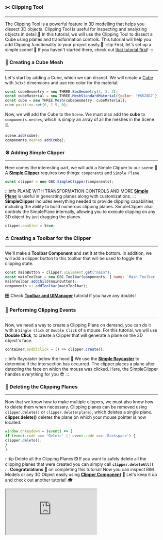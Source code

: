 ### ✂️ Clipping Tool
---
The Clipping Tool is a powerful feature in 3D modelling that helps you dissect 3D objects.
Clipping Tool is useful for inspecting and analyzing objects in detail.💪
In this tutorial, we will use the Clipping Tool to dissect a Cube using planes and transformation controls.
This tutorial will help you add Clipping functionality to your project easily.🚀
:::tip First, let's set up a simple scene!
👀 If you haven't started there, check out [that tutorial first](SimpleScene.mdx)!
:::
### 🎲 Creating a Cube Mesh
---
Let's start by adding a Cube, which we can dissect.
We will create a [Cube](https://threejs.org/docs/index.html?q=box#api/en/geometries/BoxGeometry)
with `3x3x3` dimensions and use red color for the material.

```js
const cubeGeometry = new THREE.BoxGeometry(3, 3, 3);
const cubeMaterial = new THREE.MeshStandardMaterial({color: '#6528D7'});
const cube = new THREE.Mesh(cubeGeometry, cubeMaterial);
cube.position.set(0, 1.5, 0);
```
Now, we will add the Cube to the `Scene`. We must also add the **cube** to `components.meshes`,
which is simply an array of all the meshes in the Scene 🗄️.

```js
scene.add(cube);
components.meshes.add(cube);
```
### ⚙️ Adding Simple Clipper
---
Here comes the interesting part, we will add a Simple Clipper to our scene 🥁
A **[Simple Clipper](../api/classes/components.SimpleClipper)** requires two things: `components` and `Simple Plane`

```js
const clipper = new OBC.SimpleClipper(components);
```
:::info PLANE WITH TRANSFORMATION CONTROLS AND MORE
**[Simple Plane](../api/classes/components.SimplePlane)** is useful in generating planes along with
customizations.
:::
**SimpleClipper** includes everything needed to provide clipping capabilities,
including the ability to build numerous clipping planes.
SimpleClipper also controls the SimplePlane internally,
allowing you to execute clipping on any 3D object by just dragging the planes.

```js
clipper.enabled = true;
```
### ⏏️ Creating a Toolbar for the Clipper
---
We'll make a **Toolbar Component** and set it at the bottom.
In addition, we will add a clipper button to this toolbar that will be used to toggle the clipping state.

```js
const mainButton = clipper.uiElement.get("main");
const mainToolbar = new OBC.Toolbar(components, { name: 'Main Toolbar', position: 'bottom' });
mainToolbar.addChild(mainButton);
components.ui.addToolbar(mainToolbar);
```
🎛️ Check **[Toolbar and UIManager](./UIManager.mdx)** tutorial if you have any doubts!
### 🤝 Performing Clipping Events
---
Now, we need a way to create a Clipping Plane on demand, you can do it with a `Single Click` or
`Double Click` of a mouse.
For this tutorial, we will use **Double Click**, to create a Clipper that will generate a
plane on the 3D object's face.

```js
container.ondblclick = () => clipper.create();
```
:::info Raycaster below the hood 🎩
We use the **[Simple Raycaster](SimpleRaycaster.mdx)** to determine if the intersection has occurred.
The clipper places a plane after detecting the face on which the mouse was clicked.
Here, the SimpleClipper handles everything for you 😎
:::
### 🧹 Deleting the Clipping Planes
---
Now that we know how to make multiple clippers, we must also know how to delete them when necessary.
Clipping planes can be removed using `clipper.delete()` or `clipper.delete(plane)`, which deletes a single plane.
**clipper.delete()** deletes the plane on which your mouse pointer is now located.

```js
window.onkeydown = (event) => {
if (event.code === 'Delete' || event.code === 'Backspace') {
clipper.delete();
}
}
```
:::tip Delete all the Clipping Planes
❎ If you want to safely delete all the clipping planes that were created you can simply call
**`clipper.deleteAll()`**
:::
**Congratulations** 🎉 on completing this tutorial! Now you can inspect BIM Models or any 3D Object easily using
**[Clipper Component](../api/classes/components.SimpleClipper)** 🧐
Let's keep it up and check out another tutorial! 🎓


  <iframe src="https://thatopen.github.io/engine_components/src/core/SimpleClipper/index.html"></iframe>

  